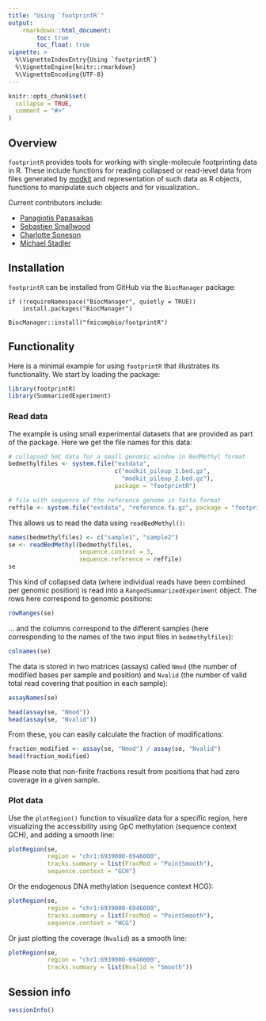 ```yaml
---
title: "Using `footprintR`"
output:
    rmarkdown::html_document:
        toc: true
        toc_float: true
vignette: >
  %\VignetteIndexEntry{Using `footprintR`}
  %\VignetteEngine{knitr::rmarkdown}
  %\VignetteEncoding{UTF-8}
---
```


```r
knitr::opts_chunk$set(
  collapse = TRUE,
  comment = "#>"
)
```

## Overview

`footprintR` provides tools for working with single-molecule footprinting data
in R. These include functions for reading collapsed or read-level data from
files generated by [modkit](https://nanoporetech.github.io/modkit) and
representation of such data as R objects, functions to manipulate such objects
and for visualization..

Current contributors include:

- [Panagiotis Papasaikas](https://github.com/ppapasaikas)
- [Sebastien Smallwood](https://github.com/smalseba)
- [Charlotte Soneson](https://github.com/csoneson)
- [Michael Stadler](https://github.com/mbstadler)

## Installation

`footprintR` can be installed from GitHub via the 
`BiocManager` package:

```
if (!requireNamespace("BiocManager", quietly = TRUE))
    install.packages("BiocManager")

BiocManager::install("fmicompbio/footprintR")
```

## Functionality

Here is a minimal example for using `footprintR` that illustrates its
functionality. We start by loading the package:

```r
library(footprintR)
library(SummarizedExperiment)
```

### Read data

The example is using small experimental datasets that are provided as part of
the package. Here we get the file names for this data:

```r
# collapsed 5mC data for a small genomic window in BedMethyl format
bedmethylfiles <- system.file("extdata",
                              c("modkit_pileup_1.bed.gz",
                                "modkit_pileup_2.bed.gz"),
                              package = "footprintR")

# file with sequence of the reference genome in fasta format
reffile <- system.file("extdata", "reference.fa.gz", package = "footprintR")
```

This allows us to read the data using `readBedMethyl()`:

```r
names(bedmethylfiles) <- c("sample1", "sample2")
se <- readBedMethyl(bedmethylfiles,
                    sequence.context = 3,
                    sequence.reference = reffile)
se
```
This kind of collapsed data (where individual reads have been combined per
genomic position) is read into a `RangedSummarizedExperiment` object. The
rows here correspond to genomic positions:

```r
rowRanges(se)
```
... and the columns correspond to the different samples (here corresponding
to the names of the two input files in `bedmethylfiles`):

```r
colnames(se)
```

The data is stored in two matrices (assays) called `Nmod` (the number of
modified bases per sample and position) and `Nvalid` (the number of valid
total read covering that position in each sample):

```r
assayNames(se)

head(assay(se, "Nmod"))
head(assay(se, "Nvalid"))
```
From these, you can easily calculate the fraction of modifications:

```r
fraction_modified <- assay(se, "Nmod") / assay(se, "Nvalid")
head(fraction_modified)
```
Please note that non-finite fractions result from positions that had
zero coverage in a given sample.

### Plot data

Use the `plotRegion()` function to visualize data for a specific region,
here visualizing the accessibility using GpC methylation (sequence context GCH),
and adding a smooth line:

```r
plotRegion(se,
           region = "chr1:6939000-6946000",
           tracks.summary = list(FracMod = "PointSmooth"),
           sequence.context = "GCH")
```

Or the endogenous DNA methylation (sequence context HCG):

```r
plotRegion(se,
           region = "chr1:6939000-6946000",
           tracks.summary = list(FracMod = "PointSmooth"),
           sequence.context = "HCG")
```

Or just plotting the coverage (`Nvalid`) as a smooth line:

```r
plotRegion(se,
           region = "chr1:6939000-6946000",
           tracks.summary = list(Nvalid = "Smooth"))
```

## Session info

```r
sessionInfo()
```


